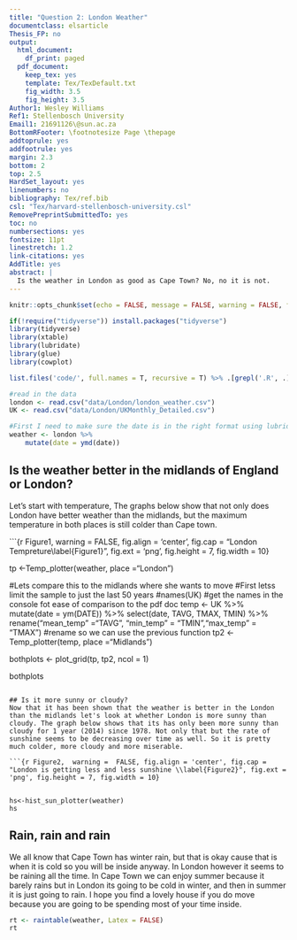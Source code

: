 ```yaml
---
title: "Question 2: London Weather"
documentclass: elsarticle
Thesis_FP: no
output:
  html_document:
    df_print: paged
  pdf_document:
    keep_tex: yes
    template: Tex/TexDefault.txt
    fig_width: 3.5
    fig_height: 3.5
Author1: Wesley Williams
Ref1: Stellenbosch University
Email1: 21691126\@sun.ac.za
BottomRFooter: \footnotesize Page \thepage
addtoprule: yes
addfootrule: yes
margin: 2.3
bottom: 2
top: 2.5
HardSet_layout: yes
linenumbers: no
bibliography: Tex/ref.bib
csl: "Tex/harvard-stellenbosch-university.csl"
RemovePreprintSubmittedTo: yes
toc: no
numbersections: yes
fontsize: 11pt
linestretch: 1.2
link-citations: yes
AddTitle: yes
abstract: |
  Is the weather in London as good as Cape Town? No, no it is not.
---
```




```r
knitr::opts_chunk$set(echo = FALSE, message = FALSE, warning = FALSE, fig.width = 6, fig.height = 5, fig.pos="H", fig.pos = 'H')

if(!require("tidyverse")) install.packages("tidyverse")
library(tidyverse)
library(xtable)
library(lubridate)
library(glue)
library(cowplot)

list.files('code/', full.names = T, recursive = T) %>% .[grepl('.R', .)] %>% as.list() %>% walk(~source(.))

#read in the data
london <- read.csv("data/London/london_weather.csv")
UK <- read.csv("data/London/UKMonthly_Detailed.csv")

#First I need to make sure the date is in the right format using lubridate
weather <- london %>% 
    mutate(date = ymd(date))
```


<!-- ############################## -->
<!-- # Start Writing here: -->
<!-- ############################## -->

## Is the weather better in the midlands of England or London?
Let's start with temperature, The graphs below show that not only does London have better weather than the midlands, but the maximum temperature in both places is still colder than Cape town. 

```{r Figure1,  warning =  FALSE, fig.align = 'center', fig.cap = "London Tempreture\\label{Figure1}", fig.ext = 'png', fig.height = 7, fig.width = 10}


tp <-Temp_plotter(weather, place ="London")


#Lets compare this to the midlands where she wants to move
#First letss limit the sample to just the last 50 years
#names(UK) #get the names in the console fot ease of comparison to the pdf doc
temp <- UK %>% 
    mutate(date = ym(DATE)) %>% 
    select(date, TAVG, TMAX, TMIN) %>% 
    rename("mean_temp" ="TAVG", "min_temp" = "TMIN","max_temp" = "TMAX") #rename so we can use the previous function
tp2 <-Temp_plotter(temp, place ="Midlands")

bothplots <- plot_grid(tp, tp2, ncol = 1)

bothplots


    
```

## Is it more sunny or cloudy?
Now that it has been shown that the weather is better in the London than the midlands let's look at whether London is more sunny than cloudy. The graph below shows that its has only been more sunny than cloudy for 1 year (2014) since 1978. Not only that but the rate of sunshine seems to be decreasing over time as well. So it is pretty much colder, more cloudy and more miserable.

```{r Figure2,  warning =  FALSE, fig.align = 'center', fig.cap = "London is getting less and less sunshine \\label{Figure2}", fig.ext = 'png', fig.height = 7, fig.width = 10}


hs<-hist_sun_plotter(weather)
hs
```

## Rain, rain and rain
We all know that Cape Town has winter rain, but that is okay cause that is when it is cold so you will be inside anyway. In London however it seems to be raining all the time. In Cape Town we can enjoy summer because it barely rains but in London its going to be cold in winter, and then in summer it is just going to rain. I hope you find a lovely house if you do move because you are going to be spending most of your time inside.

```r

rt <- raintable(weather, Latex = FALSE)
rt
```


